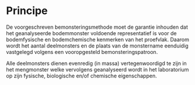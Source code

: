 # Principe

```{=html}
<!--
Korte omschrijving van de principes waarop het protocol gebaseerd is.
Bv principe achter het nemen van mengmonsters, principe achter visueel inschatten van de bedekking van een plant, ...
-->
```
De voorgeschreven bemonsteringsmethode moet de garantie inhouden dat het geanalyseerde bodemmonster voldoende representatief is voor de bodemfysische en bodemchemische kenmerken van het proefvlak.
Daarom wordt het aantal deelmonsters en de plaats van de monstername eenduidig vastgelegd volgens een vooropgesteld bemonsteringspatroon.

Alle deelmonsters dienen evenredig (in massa) vertegenwoordigd te zijn in het mengmonster welke vervolgens geanalyseerd wordt in het laboratorium op zijn fysische, biologische en/of chemische eigenschappen.
